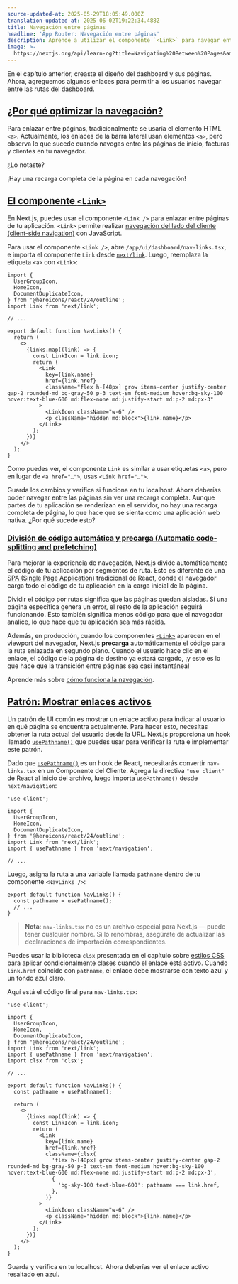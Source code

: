```yaml
---
source-updated-at: 2025-05-29T18:05:49.000Z
translation-updated-at: 2025-06-02T19:22:34.488Z
title: Navegación entre páginas
headline: 'App Router: Navegación entre páginas'
description: Aprende a utilizar el componente `<Link>` para navegar entre páginas.
image: >-
  https://nextjs.org/api/learn-og?title=Navigating%20Between%20Pages&amp;chapter=5
---
```


En el capítulo anterior, creaste el diseño del dashboard y sus páginas. Ahora, agreguemos algunos enlaces para permitir a los usuarios navegar entre las rutas del dashboard.

[¿Por qué optimizar la navegación?](#why-optimize-navigation)
----------------------------------------------------

Para enlazar entre páginas, tradicionalmente se usaría el elemento HTML `<a>`. Actualmente, los enlaces de la barra lateral usan elementos `<a>`, pero observa lo que sucede cuando navegas entre las páginas de inicio, facturas y clientes en tu navegador.

¿Lo notaste?

¡Hay una recarga completa de la página en cada navegación!

[El componente `<Link>`](#the-link-component)
---------------------------------------------

En Next.js, puedes usar el componente `<Link />` para enlazar entre páginas de tu aplicación. `<Link>` permite realizar [navegación del lado del cliente (client-side navigation)](/docs/app/building-your-application/routing/linking-and-navigating#how-routing-and-navigation-works) con JavaScript.

Para usar el componente `<Link />`, abre `/app/ui/dashboard/nav-links.tsx`, e importa el componente `Link` desde [`next/link`](/docs/app/api-reference/components/link). Luego, reemplaza la etiqueta `<a>` con `<Link>`:

```tsx {6,16,23} filename="/app/ui/dashboard/nav-links.tsx"
import {
  UserGroupIcon,
  HomeIcon,
  DocumentDuplicateIcon,
} from '@heroicons/react/24/outline';
import Link from 'next/link';
 
// ...
 
export default function NavLinks() {
  return (
    <>
      {links.map((link) => {
        const LinkIcon = link.icon;
        return (
          <Link
            key={link.name}
            href={link.href}
            className="flex h-[48px] grow items-center justify-center gap-2 rounded-md bg-gray-50 p-3 text-sm font-medium hover:bg-sky-100 hover:text-blue-600 md:flex-none md:justify-start md:p-2 md:px-3"
          >
            <LinkIcon className="w-6" />
            <p className="hidden md:block">{link.name}</p>
          </Link>
        );
      })}
    </>
  );
}
```

Como puedes ver, el componente `Link` es similar a usar etiquetas `<a>`, pero en lugar de `<a href="…">`, usas `<Link href="…">`.

Guarda los cambios y verifica si funciona en tu localhost. Ahora deberías poder navegar entre las páginas sin ver una recarga completa. Aunque partes de tu aplicación se renderizan en el servidor, no hay una recarga completa de página, lo que hace que se sienta como una aplicación web nativa. ¿Por qué sucede esto?

### [División de código automática y precarga (Automatic code-splitting and prefetching)](#automatic-code-splitting-and-prefetching)

Para mejorar la experiencia de navegación, Next.js divide automáticamente el código de tu aplicación por segmentos de ruta. Esto es diferente de una [SPA (Single Page Application)](https://nextjs.org/docs/app/building-your-application/upgrading/single-page-applications) tradicional de React, donde el navegador carga todo el código de tu aplicación en la carga inicial de la página.

Dividir el código por rutas significa que las páginas quedan aisladas. Si una página específica genera un error, el resto de la aplicación seguirá funcionando. Esto también significa menos código para que el navegador analice, lo que hace que tu aplicación sea más rápida.

Además, en producción, cuando los componentes [`<Link>`](/docs/api-reference/next/link) aparecen en el viewport del navegador, Next.js **precarga** automáticamente el código para la ruta enlazada en segundo plano. Cuando el usuario hace clic en el enlace, el código de la página de destino ya estará cargado, ¡y esto es lo que hace que la transición entre páginas sea casi instantánea!

Aprende más sobre [cómo funciona la navegación](/docs/app/building-your-application/routing/linking-and-navigating#how-routing-and-navigation-works).

[Patrón: Mostrar enlaces activos](#pattern-showing-active-links)
--------------------------------------------------------------

Un patrón de UI común es mostrar un enlace activo para indicar al usuario en qué página se encuentra actualmente. Para hacer esto, necesitas obtener la ruta actual del usuario desde la URL. Next.js proporciona un hook llamado [`usePathname()`](/docs/app/api-reference/functions/use-pathname) que puedes usar para verificar la ruta e implementar este patrón.

Dado que [`usePathname()`](https://nextjs.org/docs/app/api-reference/functions/use-pathname) es un hook de React, necesitarás convertir `nav-links.tsx` en un Componente del Cliente. Agrega la directiva `"use client"` de React al inicio del archivo, luego importa `usePathname()` desde `next/navigation`:

```tsx {1,9} filename="/app/ui/dashboard/nav-links.tsx"
'use client';
 
import {
  UserGroupIcon,
  HomeIcon,
  DocumentDuplicateIcon,
} from '@heroicons/react/24/outline';
import Link from 'next/link';
import { usePathname } from 'next/navigation';
 
// ...
```

Luego, asigna la ruta a una variable llamada `pathname` dentro de tu componente `<NavLinks />`:

```tsx {2} filename="/app/ui/dashboard/nav-links.tsx"
export default function NavLinks() {
  const pathname = usePathname();
  // ...
}
```

> **Nota**: `nav-links.tsx` no es un archivo especial para Next.js — puede tener cualquier nombre. Si lo renombras, asegúrate de actualizar las declaraciones de importación correspondientes.

Puedes usar la biblioteca `clsx` presentada en el capítulo sobre [estilos CSS](/learn/dashboard-app/css-styling) para aplicar condicionalmente clases cuando el enlace está activo. Cuando `link.href` coincide con `pathname`, el enlace debe mostrarse con texto azul y un fondo azul claro.

Aquí está el código final para `nav-links.tsx`:

```tsx {10,25,26,27,28,29,30} filename="/app/ui/dashboard/nav-links.tsx"
'use client';
 
import {
  UserGroupIcon,
  HomeIcon,
  DocumentDuplicateIcon,
} from '@heroicons/react/24/outline';
import Link from 'next/link';
import { usePathname } from 'next/navigation';
import clsx from 'clsx';
 
// ...
 
export default function NavLinks() {
  const pathname = usePathname();
 
  return (
    <>
      {links.map((link) => {
        const LinkIcon = link.icon;
        return (
          <Link
            key={link.name}
            href={link.href}
            className={clsx(
              'flex h-[48px] grow items-center justify-center gap-2 rounded-md bg-gray-50 p-3 text-sm font-medium hover:bg-sky-100 hover:text-blue-600 md:flex-none md:justify-start md:p-2 md:px-3',
              {
                'bg-sky-100 text-blue-600': pathname === link.href,
              },
            )}
          >
            <LinkIcon className="w-6" />
            <p className="hidden md:block">{link.name}</p>
          </Link>
        );
      })}
    </>
  );
}
```

Guarda y verifica en tu localhost. Ahora deberías ver el enlace activo resaltado en azul.